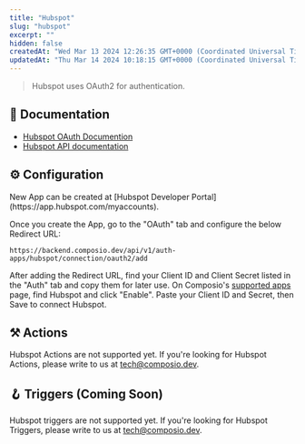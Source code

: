 ```yaml
---
title: "Hubspot"
slug: "hubspot"
excerpt: ""
hidden: false
createdAt: "Wed Mar 13 2024 12:26:35 GMT+0000 (Coordinated Universal Time)"
updatedAt: "Thu Mar 14 2024 10:18:15 GMT+0000 (Coordinated Universal Time)"
---
```

> Hubspot uses OAuth2 for authentication.

## 📔 Documentation

- [Hubspot OAuth Documention](https://developers.hubspot.com/docs/api/working-with-oauth)
- [Hubspot API documentation](https://developers.hubspot.com/docs/api/overview)

## ⚙️ Configuration

<Tip>
New App can be created at [Hubspot Developer Portal](https://app.hubspot.com/myaccounts).
</Tip>

Once you create the App, go to the "OAuth" tab and configure the below Redirect URL:

```
https://backend.composio.dev/api/v1/auth-apps/hubspot/connection/oauth2/add
```

After adding the Redirect URL, find your Client ID and Client Secret listed in the "Auth" tab and copy them for later use. On Composio's [supported apps](https://app.composio.dev/apps) page, find Hubspot and click "Enable". Paste your Client ID and Secret, then Save to connect Hubspot.

## ⚒️ Actions

Hubspot Actions are not supported yet. If you're looking for Hubspot Actions, please write to us at [tech@composio.dev](mailto:tech@composio.dev).

## 🪝 Triggers (Coming Soon)

Hubspot triggers are not supported yet. If you're looking for Hubspot Triggers, please write to us at [tech@composio.dev](mailto:tech@composio.dev).
